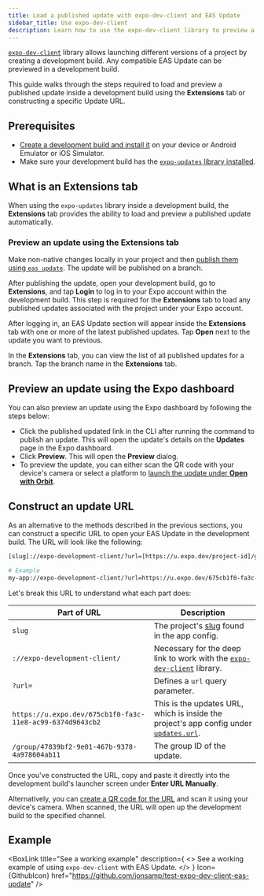 ```yaml
---
title: Load a published update with expo-dev-client and EAS Update
sidebar_title: Use expo-dev-client
description: Learn how to use the expo-dev-client library to preview a published EAS Update inside a development build.
---
```



[`expo-dev-client`](/develop/development-builds/introduction/) library allows launching different versions of a project by creating a development build. Any compatible EAS Update can be previewed in a development build.

This guide walks through the steps required to load and preview a published update inside a development build using the **Extensions** tab or constructing a specific Update URL.

## Prerequisites

- [Create a development build and install it](/develop/development-builds/create-a-build/) on your device or Android Emulator or iOS Simulator.
- Make sure your development build has the [`expo-updates` library installed](/eas-update/getting-started/#configure-your-project).

## What is an Extensions tab

<ContentSpotlight
  alt="Extensions tab in a development build."
  src="/static/images/eas-update/extensions-01.png"
  className="max-w-[320px]"
/>

When using the `expo-updates` library inside a development build, the **Extensions** tab provides the ability to load and preview a published update automatically.

### Preview an update using the Extensions tab

<Step label="1">

Make non-native changes locally in your project and then [publish them using `eas update`](/eas-update/publish/). The update will be published on a branch.

</Step>

<Step label="2">

After publishing the update, open your development build, go to **Extensions**, and tap **Login** to log in to your Expo account within the development build. This step is required for the **Extensions** tab to load any published updates associated with the project under your Expo account.

</Step>

<Step label="3">

After logging in, an EAS Update section will appear inside the **Extensions** tab with one or more of the latest published updates. Tap **Open** next to the update you want to previous.

</Step>

In the **Extensions** tab, you can view the list of all published updates for a branch. Tap the branch name in the **Extensions** tab.

<ContentSpotlight
  alt="Extensions tab in a development build."
  src="/static/images/eas-update/extensions-02.png"
  className="max-w-[480px]"
/>

## Preview an update using the Expo dashboard

You can also preview an update using the Expo dashboard by following the steps below:

- Click the published updated link in the CLI after running the command to publish an update. This will open the update's details on the **Updates** page in the Expo dashboard.
- Click **Preview**. This will open the **Preview** dialog.
- To preview the update, you can either scan the QR code with your device's camera or select a platform to [launch the update under **Open with Orbit**](/review/with-orbit/).

## Construct an update URL

As an alternative to the methods described in the previous sections, you can construct a specific URL to open your EAS Update in the development build. The URL will look like the following:

```bash
[slug]://expo-development-client/?url=[https://u.expo.dev/project-id]/group/[group-id]

# Example
my-app://expo-development-client/?url=https://u.expo.dev/675cb1f0-fa3c-11e8-ac99-6374d9643cb2/group/47839bf2-9e01-467b-9378-4a978604ab11
```

Let's break this URL to understand what each part does:

| Part of URL                                               | Description                                                                                                                |
| --------------------------------------------------------- | -------------------------------------------------------------------------------------------------------------------------- |
| `slug`                                                    | The project's [slug](/versions/latest/config/app/#slug) found in the app config.                                           |
| `://expo-development-client/`                             | Necessary for the deep link to work with the [`expo-dev-client`](/versions/latest/sdk/dev-client/) library.                |
| `?url=`                                                   | Defines a `url` query parameter.                                                                                           |
| `https://u.expo.dev/675cb1f0-fa3c-11e8-ac99-6374d9643cb2` | This is the updates URL, which is inside the project's app config under [`updates.url`](/versions/latest/config/app/#url). |
| `/group/47839bf2-9e01-467b-9378-4a978604ab11`             | The group ID of the update.                                                                                                |

Once you've constructed the URL, copy and paste it directly into the development build's launcher screen under **Enter URL Manually**.

Alternatively, you can [create a QR code for the URL](/more/qr-codes/) and scan it using your device's camera. When scanned, the URL will open up the development build to the specified channel.

## Example

<BoxLink
  title="See a working example"
  description={
    <>
      See a working example of using <CODE>expo-dev-client</CODE> with EAS Update.
    </>
  }
  Icon={GithubIcon}
  href="https://github.com/jonsamp/test-expo-dev-client-eas-update"
/>
